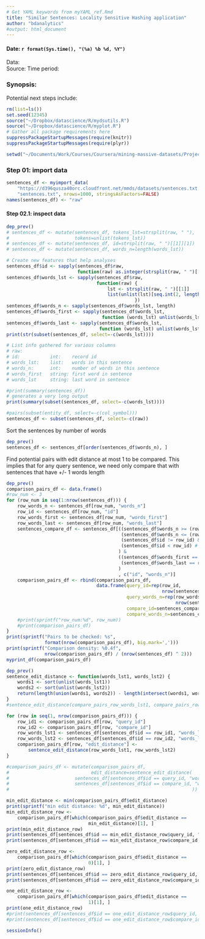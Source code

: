 ```yaml
---
# Get YAML keywords from myYAML_ref.Rmd
title: "Similar Sentences: Locality Sensitive Hashing application"
author: "bdanalytics"
#output: html_document
---
```

#### Date: `r format(Sys.time(), "(%a) %b %d, %Y")`

Data:   
Source: 
Time period: 

### Synopsis:

Potential next steps include:

```r
rm(list=ls())
set.seed(12345)
source("~/Dropbox/datascience/R/mydsutils.R")
source("~/Dropbox/datascience/R/myplot.R")
# Gather all package requirements here
suppressPackageStartupMessages(require(knitr))
suppressPackageStartupMessages(require(plyr))
```

```r
setwd("~/Documents/Work/Courses/Coursera/mining-massive-datasets/Project/similar-sentences")
```

### Step 01: import data
```r
sentences_df <- myimport_data(
    "https://d396qusza40orc.cloudfront.net/mmds/datasets/sentences.txt.zip", 
    "sentences.txt", nrows=1000, stringsAsFactors=FALSE)
names(sentences_df) <- "raw"
```

#### Step 02.1: inspect data
```r
dep_prev()
# sentences_df <- mutate(sentences_df, tokens_lst=strsplit(raw, " "), 
#                        tokens=unlist(tokens_lst))
# sentences_df <- mutate(sentences_df, id=strsplit(raw, " ")[[1]][1])
# sentences_df <- mutate(sentences_df, words_n=length(words_lst))

# Create new features that help analyses
sentences_df$id <- sapply(sentences_df$raw, 
                          function(raw) as.integer(strsplit(raw, " ")[[1]][1]))
sentences_df$words_lst <- sapply(sentences_df$raw, 
                                 function(raw) { 
                                     lst <- strsplit(raw, " ")[[1]]
                                     list(unlist(lst)[seq.int(2, length(lst))])
                                               })
sentences_df$words_n <- sapply(sentences_df$words_lst, length)
sentences_df$words_first <- sapply(sentences_df$words_lst, 
                                   function (words_lst) unlist(words_lst)[1])
sentences_df$words_last <- sapply(sentences_df$words_lst, 
                                  function (words_lst) unlist(words_lst)[length(words_lst)])
print(str(subset(sentences_df, select=-c(words_lst))))

# List info gathered for various columns
# raw:
# id:           int:    record id
# words_lst:    list:   words in this sentence
# words_n:      int:    number of words in this sentence
# words_first   string: first word in sentence
# words_lst     string: last word in sentence

#print(summary(sentences_df))
# generates a very long output
print(summary(subset(sentences_df, select=-c(words_lst))))

#pairs(subset(entity_df, select=-c(col_symbol)))
sentences_df <- subset(sentences_df, select=-c(raw))
```

Sort the sentences by number of words
```r
dep_prev()
sentences_df <- sentences_df[order(sentences_df$words_n), ]
```

Find potential pairs with edit distance at most 1 to be compared. 
This implies that for any query sentence, we need only compare that with sentences that have +/- 1 words length 
```r
dep_prev()
comparison_pairs_df <- data.frame()
#row_num <- 3
for (row_num in seq(1:nrow(sentences_df))) {    
    row_words_n <- sentences_df[row_num, "words_n"]
    row_id <- sentences_df[row_num, "id"]
    row_words_first <- sentences_df[row_num, "words_first"]
    row_words_last <- sentences_df[row_num, "words_last"]
    sentences_compare_df <- sentences_df[((sentences_df$words_n >= (row_words_n - 1)) & 
                                          (sentences_df$words_n <= (row_words_n + 1)) & 
                                          (sentences_df$id != row_id) &
                                          (sentences_df$id < row_id) # to avoid dups 
                                         ) &
                                         ((sentences_df$words_first == row_words_first) | 
                                          (sentences_df$words_last == row_words_last)
                                         )
                                         , c("id", "words_n")]
    comparison_pairs_df <- rbind(comparison_pairs_df, 
                                 data.frame(query_id=rep(row_id, 
                                                         nrow(sentences_compare_df)),
                                            query_words_n=rep(row_words_n, 
                                                              nrow(sentences_compare_df)),
                                            compare_id=sentences_compare_df$id,
                                            compare_words_n=sentences_compare_df$words_n))
    #print(sprintf("row_num:%d", row_num))
    #print(comparison_pairs_df)
}
print(sprintf("Pairs to be checked: %s", 
              format(nrow(comparison_pairs_df), big.mark=',')))
print(sprintf("Comparison density: %0.4f", 
              nrow(comparison_pairs_df) / (nrow(sentences_df) ^ 2)))
myprint_df(comparison_pairs_df)
```

```r
dep_prev()
sentence_edit_distance <- function(words_lst1, words_lst2) {
    words1 <- sort(unlist(words_lst1))
    words2 <- sort(unlist(words_lst2))
    return(length(union(words1, words2)) - length(intersect(words1, words2)))
}
#sentence_edit_distance(compare_pairs_row_words_lst1, compare_pairs_row_words_lst2)

for (row in seq(1, nrow(comparison_pairs_df))) {
    row_id1 <- comparison_pairs_df[row, "query_id"]
    row_id2 <- comparison_pairs_df[row, "compare_id"]
    row_words_lst1 <- sentences_df[sentences_df$id == row_id1, "words_lst"]
    row_words_lst2 <- sentences_df[sentences_df$id == row_id2, "words_lst"]
    comparison_pairs_df[row, "edit_distance"] <- 
        sentence_edit_distance(row_words_lst1, row_words_lst2)
}

#comparison_pairs_df <- mutate(comparison_pairs_df, 
#                              edit_distance=sentence_edit_distance(
#                        sentences_df[sentences_df$id == query_id, "words_lst"],
#                        sentences_df[sentences_df$id == compare_id, "words_lst"]
#                                                                   ))

min_edit_distance <- min(comparison_pairs_df$edit_distance)
print(sprintf("min edit distance: %d", min_edit_distance))
min_edit_distance_row <- 
    comparison_pairs_df[which(comparison_pairs_df$edit_distance == 
                              min_edit_distance)[1], ]
print(min_edit_distance_row)
print(sentences_df[sentences_df$id == min_edit_distance_row$query_id, "words_lst"])
print(sentences_df[sentences_df$id == min_edit_distance_row$compare_id, "words_lst"])

zero_edit_distance_row <- 
    comparison_pairs_df[which(comparison_pairs_df$edit_distance == 
                              0)[1], ]
print(zero_edit_distance_row)
print(sentences_df[sentences_df$id == zero_edit_distance_row$query_id, "words_lst"])
print(sentences_df[sentences_df$id == zero_edit_distance_row$compare_id, "words_lst"])

one_edit_distance_row <- 
    comparison_pairs_df[which(comparison_pairs_df$edit_distance == 
                              1)[1], ]
print(one_edit_distance_row)
#print(sentences_df[sentences_df$id == one_edit_distance_row$query_id, "words_lst"])
#print(sentences_df[sentences_df$id == one_edit_distance_row$compare_id, "words_lst"])

```

```r
sessionInfo()
```